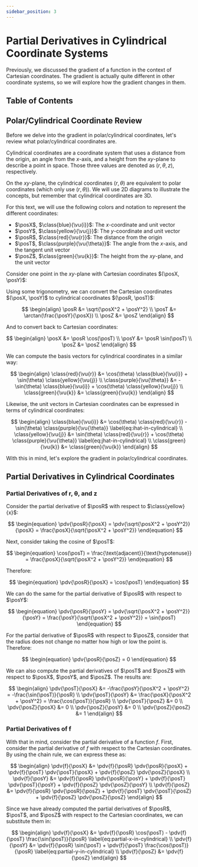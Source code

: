 ```yaml
---
sidebar_position: 3
---
```



# Partial Derivatives in Cylindrical Coordinate Systems

Previously, we discussed the gradient of a function in the context of Cartesian coordinates.
The gradient is actually quite different in other coordinate systems, so we will explore how the gradient changes in them.

## Table of Contents

<TOCInline toc={toc} />

## Polar/Cylindrical Coordinate Review

Before we delve into the gradient in polar/cylindrical coordinates, let's review what polar/cylindrical coordinates are.

Cylindrical coordinates are a coordinate system that uses a distance from the origin, an angle from the $x$-axis, and a height from the $xy$-plane to describe a point in space.
Those three values are denoted as $(r, \theta, z)$, respectively.

On the $xy$-plane, the cylindrical coordinates $(r, \theta)$ are equivalent to polar coordinates (which only use $(r, \theta)$).
We will use 2D diagrams to illustrate the concepts, but remember that cylindrical coordinates are 3D.

For this text, we will use the following colors and notation to represent the different coordinates:

- $\posX$, $\class{blue}{\vu{i}}$: The $x$-coordinate and unit vector
- $\posY$, $\class{yellow}{\vu{j}}$: The $y$-coordinate and unit vector
- $\posR$, $\class{red}{\vu{r}}$: The distance from the origin
- $\posT$, $\class{purple}{\vu{\theta}}$: The angle from the $x$-axis, and the tangent unit vector
- $\posZ$, $\class{green}{\vu{k}}$: The height from the $xy$-plane, and the unit vector

Consider one point in the $xy$-plane with Cartesian coordinates $(\posX, \posY)$:

<PolarCoordinateVisualizer />


Using some trigonometry, we can convert the Cartesian coordinates $(\posX, \posY)$ to cylindrical coordinates $(\posR, \posT)$:

$$
\begin{align}
\posR &= \sqrt{\posX^2 + \posY^2} \\
\posT &= \arctan(\frac{\posY}{\posX}) \\
\posZ &= \posZ
\end{align}
$$

And to convert back to Cartesian coordinates:

$$
\begin{align}
\posX &= \posR \cos(\posT) \\
\posY &= \posR \sin(\posT) \\
\posZ &= \posZ
\end{align}
$$

We can compute the basis vectors for cylindrical coordinates in a similar way:

$$
\begin{align}
\class{red}{\vu{r}} &= \cos(\theta) \class{blue}{\vu{i}} + \sin(\theta) \class{yellow}{\vu{j}} \\
\class{purple}{\vu{\theta}} &= -\sin(\theta) \class{blue}{\vu{i}} + \cos(\theta) \class{yellow}{\vu{j}} \\
\class{green}{\vu{k}} &= \class{green}{\vu{k}}
\end{align}
$$

Likewise, the unit vectors in Cartesian coordinates can be expressed in terms of cylindrical coordinates:

$$
\begin{align}
\class{blue}{\vu{i}} &= \cos(\theta) \class{red}{\vu{r}} - \sin(\theta) \class{purple}{\vu{\theta}} \label{eq:ihat-in-cylindrical} \\
\class{yellow}{\vu{j}} &= \sin(\theta) \class{red}{\vu{r}} + \cos(\theta) \class{purple}{\vu{\theta}} \label{eq:jhat-in-cylindrical} \\
\class{green}{\vu{k}} &= \class{green}{\vu{k}}
\end{align}
$$

With this in mind, let's explore the gradient in polar/cylindrical coordinates.

## Partial Derivatives in Cylindrical Coordinates

### Partial Derivatives of r, θ, and z

Consider the partial derivative of $\posR$ with respect to $\class{yellow}{x}$:

$$
\begin{equation}
\pdv{\posR}{\posX} = \pdv{\sqrt{\posX^2 + \posY^2}}{\posX} = \frac{\posX}{\sqrt{\posX^2 + \posY^2}}
\end{equation}
$$

Next, consider taking the cosine of $\posT$:

$$
\begin{equation}
\cos(\posT) = \frac{\text{adjacent}}{\text{hypotenuse}} = \frac{\posX}{\sqrt{\posX^2 + \posY^2}}
\end{equation}
$$

Therefore:

$$
\begin{equation}
\pdv{\posR}{\posX} = \cos(\posT)
\end{equation}
$$

We can do the same for the partial derivative of $\posR$ with respect to $\posY$:

$$
\begin{equation}
\pdv{\posR}{\posY} = \pdv{\sqrt{\posX^2 + \posY^2}}{\posY} = \frac{\posY}{\sqrt{\posX^2 + \posY^2}} = \sin(\posT)
\end{equation}
$$

For the partial derivative of $\posR$ with respect to $\posZ$, consider that the radius does not change no matter how high or low the point is.
Therefore:

$$
\begin{equation}
\pdv{\posR}{\posZ} = 0
\end{equation}
$$

We can also compute the partial derivatives of $\posT$ and $\posZ$ with respect to $\posX$, $\posY$, and $\posZ$.
The results are:

$$
\begin{align}
\pdv{\posT}{\posX} &= -\frac{\posY}{\posX^2 + \posY^2} = -\frac{\sin(\posT)}{\posR} \\
\pdv{\posT}{\posY} &= \frac{\posX}{\posX^2 + \posY^2} = \frac{\cos(\posT)}{\posR} \\
\pdv{\posT}{\posZ} &= 0 \\
\pdv{\posZ}{\posX} &= 0 \\
\pdv{\posZ}{\posY} &= 0 \\
\pdv{\posZ}{\posZ} &= 1
\end{align}
$$

### Partial Derivatives of f

With that in mind, consider the partial derivative of a function $f$.
First, consider the partial derivative of $f$ with respect to the Cartesian coordinates.
By using the chain rule, we can express these as:

$$
\begin{align}
\pdv{f}{\posX} &= \pdv{f}{\posR} \pdv{\posR}{\posX} + \pdv{f}{\posT} \pdv{\posT}{\posX} + \pdv{f}{\posZ} \pdv{\posZ}{\posX} \\
\pdv{f}{\posY} &= \pdv{f}{\posR} \pdv{\posR}{\posY} + \pdv{f}{\posT} \pdv{\posT}{\posY} + \pdv{f}{\posZ} \pdv{\posZ}{\posY} \\
\pdv{f}{\posZ} &= \pdv{f}{\posR} \pdv{\posR}{\posZ} + \pdv{f}{\posT} \pdv{\posT}{\posZ} + \pdv{f}{\posZ} \pdv{\posZ}{\posZ}
\end{align}
$$

Since we have already computed the partial derivatives of $\posR$, $\posT$, and $\posZ$ with respect to the Cartesian coordinates, we can substitute them in:

$$
\begin{align}
\pdv{f}{\posX} &= \pdv{f}{\posR} \cos(\posT) - \pdv{f}{\posT} \frac{\sin(\posT)}{\posR} \label{eq:partial-x-in-cylindrical} \\
\pdv{f}{\posY} &= \pdv{f}{\posR} \sin(\posT) + \pdv{f}{\posT} \frac{\cos(\posT)}{\posR} \label{eq:partial-y-in-cylindrical} \\
\pdv{f}{\posZ} &= \pdv{f}{\posZ}
\end{align}
$$
